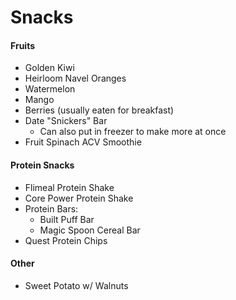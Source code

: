 # Snacks
#### Fruits
- Golden Kiwi
- Heirloom Navel Oranges
- Watermelon
- Mango
- Berries (usually eaten for breakfast)
- Date "Snickers" Bar
  - Can also put in freezer to make more at once
- Fruit Spinach ACV Smoothie

#### Protein Snacks
- Flimeal Protein Shake
- Core Power Protein Shake
- Protein Bars:
  - Built Puff Bar
  - Magic Spoon Cereal Bar
- Quest Protein Chips

#### Other
- Sweet Potato w/ Walnuts